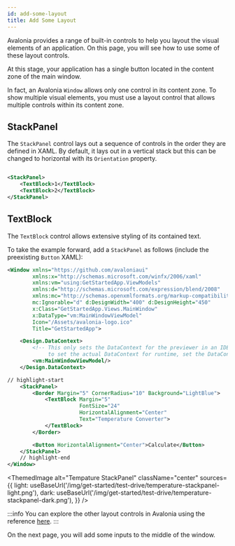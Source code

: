 ```yaml
---
id: add-some-layout
title: Add Some Layout
---
```



Avalonia provides a range of built-in controls to help you layout the visual elements of an application. On this page, 
you will see how to use some of these layout controls.

At this stage, your application has a single button located in the content zone of the main window.

In fact, an Avalonia `Window` allows only one control in its content zone. To show multiple visual elements, you 
must use a layout control that allows multiple controls within its content zone.

## StackPanel

The `StackPanel` control lays out a sequence of controls in the order they are defined in XAML. By default, it lays out 
in a vertical stack but this can be changed to horizontal with its `Orientation` property.

<img src={StackPanelZonesDiagram} alt="" />

```xml
<StackPanel>
    <TextBlock>1</TextBlock>
    <TextBlock>2</TextBlock>
</StackPanel>
```

## TextBlock

The `TextBlock` control allows extensive styling of its contained text.

To take the example forward, add a `StackPanel` as follows (include the preexisting `Button` XAML):

```xml
<Window xmlns="https://github.com/avaloniaui"
        xmlns:x="http://schemas.microsoft.com/winfx/2006/xaml"
        xmlns:vm="using:GetStartedApp.ViewModels"
        xmlns:d="http://schemas.microsoft.com/expression/blend/2008"
        xmlns:mc="http://schemas.openxmlformats.org/markup-compatibility/2006"
        mc:Ignorable="d" d:DesignWidth="400" d:DesignHeight="450"
        x:Class="GetStartedApp.Views.MainWindow"
        x:DataType="vm:MainWindowViewModel"
        Icon="/Assets/avalonia-logo.ico"
        Title="GetStartedApp">

    <Design.DataContext>
        <!-- This only sets the DataContext for the previewer in an IDE,
             to set the actual DataContext for runtime, set the DataContext property in code (look at App.axaml.cs) -->
        <vm:MainWindowViewModel/>
    </Design.DataContext>

// highlight-start
    <StackPanel>
        <Border Margin="5" CornerRadius="10" Background="LightBlue">
            <TextBlock Margin="5"
                       FontSize="24" 
                       HorizontalAlignment="Center"
                       Text="Temperature Converter">
            </TextBlock>
        </Border>

        <Button HorizontalAlignment="Center">Calculate</Button>
    </StackPanel>
    // highlight-end
</Window>

```

<ThemedImage
        alt="Tempature StackPanel"
        className="center"
        sources={{
            light: useBaseUrl('/img/get-started/test-drive/temperature-stackpanel-light.png'),
            dark: useBaseUrl('/img/get-started/test-drive/temperature-stackpanel-dark.png'),
        }}
        />

:::info
You can explore the other layout controls in Avalonia using the reference [here](../../reference/controls/layout-controls.md).
:::

On the next page, you will add some inputs to the middle of the window.